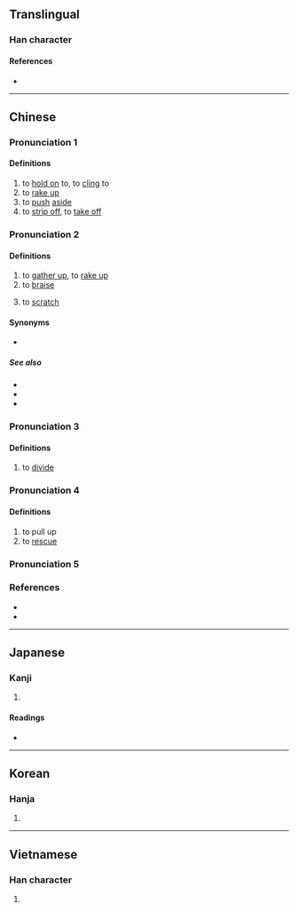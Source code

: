 {{character info/new}}
==Translingual==

===Han character===
{{Han char|rn=64|rad=手|as=02|sn=5|four=58000|canj=QC|ids=⿰扌八}}

====References====
* {{Han ref|kx=0417.110|dkj=11780|dj=0763.120|hdz=31827.030|uh=6252|ud=25170|bh=A5B6|bd=42422}}

----

==Chinese==
{{zh-forms}}

===Pronunciation 1===
{{zh-pron
|m=bā
|c=baat3
|h=pfs=
|md=
|mn=qz:pat/qz:peh/qz:pa/xm:pha/zz:pá
|mn_note=pat - literary; peh - vernacular; pa/pha/pá - vernacular (俗)
|w=
|mc=1
|oc=1
|cat=v
}}

====Definitions====
{{zh-hanzi}}

# to [[hold on]] to, to [[cling]] to
# to [[rake up]]
# to [[push]] [[aside]]
# to [[strip off]], to [[take off]]

===Pronunciation 2===
{{zh-pron
|m=pá
|c=paa4
|h=pfs=
|md=
|mn=xm:pâ/tw,xm:pê/qz,xm,zz:phâ/qz,xm,zz:pha/qz,xm,zz:pa
|mn-t=bê5
|w=
|mc=
|oc=
|cat=v
}}

====Definitions====
{{zh-hanzi}}

# to [[gather up]], to [[rake up]]
# to [[braise]]
# {{lb|zh|regional}} to [[scratch]]

====Synonyms====
* {{sense|to scratch}}
{{zh-dial|搔}}

=====See also=====
* {{zh-l|燉}}
* {{zh-l|燴}}
* {{zh-l|蒸}}

===Pronunciation 3===
{{zh-pron
|m=bié
|c=paa1
|mc=3
|oc=3
|cat=v
}}

====Definitions====
{{zh-hanzi}}

# to [[divide]]

===Pronunciation 4===
{{zh-pron
|m=bài
|mc=2
|oc=2
|cat=v
}}

====Definitions====
{{zh-hanzi}}

# to pull up
# to [[rescue]]
===Pronunciation 5===
{{zh-see|趴|v}}
===References===
* {{R:twedu|A01500}}
* {{R:yue:Hanzi}}

----

==Japanese==

===Kanji===
{{ja-kanji|grade=|rs=手02}}

# {{defn|lang=ja|sort=手02}}

====Readings====
* {{ja-readings
|goon=はち
|kanon=はつ
|on=はい
|kun=ぬ-く, さば-く
}}

----

==Korean==

===Hanja===
{{ko-hanja|hangeul=배}}

# {{defn|lang=ko|sort=手02}}

----

==Vietnamese==

===Han character===
{{vi-hantu|[[bắt]], [[bái]], [[bát]], [[bớt]], [[bít]], [[vát]], [[xẹp]]|rs=手02}}

# {{defn|lang=vi|sort=手02}}